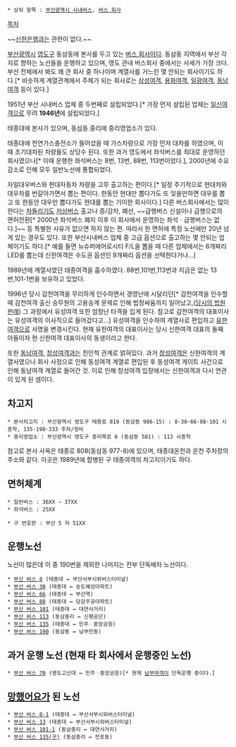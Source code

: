  * 상위 항목 : [[부산광역시 시내버스]], [[버스 회사]]

[[목차]]

~~[[신한은행]]과는 관련이 없다.~~

[[부산광역시]] [[영도구]] 동삼동에 본사를 두고 있는 [[버스 회사]]이다. 동삼동 지역에서 부산 각지로 향하는 노선들을 운행하고 있으며, 영도 관내 버스회사 중에서는 사세가 가장 크다. 부산 전체에서 봐도 꽤 큰 회사 중 하나이며 계열사를 거느린 몇 안되는 회사이기도 하다.[* 비슷하게 계열관계에서 주체가 되는 회사로는 [[삼성여객]], [[용화여객]], [[일광여객]], [[동남여객]] 등이 있다.]

1951년 부산 시내버스 업체 중 두번째로 설립되었다.[* 가장 먼저 설립된 업체는 [[일신여객]]으로 무려 '''1946년'''에 설립되었다.]

태종대에 본사가 있으며, 동삼동 중리에 중리영업소가 있다.

태종대에 천연가스충전소가 들어섰을 때 가스차량으로 가장 먼저 대차를 하였으며, 이 때 조기대차된 차량들도 상당수 된다. 또한 과거 영도에서 좌석버스를 최대로 운영하던 회사였으나[* 이때 운행한 좌석버스는 8번, 13번, 88번, 113번이었다.], 2000년에 수요감소로 인해 모두 일반노선에 통합되었다.

자일대우버스와 현대자동차 차량을 고루 출고하는 편이다.[* 일정 주기적으로 현대차와 대우차를 번갈아가면서 뽑는 편이다. 한동안 현대만 뽑다가도 또 잊을만하면 대우를 뽑고 또 한동안 대우만 뽑다가도 현대를 뽑는 기이한 회사이다.] 다른 버스회사에서는 많이 한다는 [[차돌리기]]도 [[저상버스]] 출고나 증/감차, 폐선, ~~급행버스 신설이나 급행으로의 면허전환[* 2000년 좌석버스 폐지 이후 이 회사에서 운영하는 좌석ㆍ급행버스는 없다.]~~ 등 특별한 사유가 없으면 하지 않는 편. 따라서 한 면허에 특정 노선에만 20년 넘게 있는 경우도 있다. 또한 부산시내버스 업체 중 고급 옵션으로 출고하는 몇 안되는 업체이기도 하다.[* 예를 들면 뉴슈퍼에어로시티 F/L을 뽑을 때 다른 업체에서는 6개짜리 LED를 뽑는데 신한여객은 수도권 옵션인 9개짜리 옵션을 선택한다거나...]

1989년에 계열사였던 태종여객을 흡수하였다. 88번,101번,113번과 지금은 없는 13번,101-1번을 보유하고 있었다.

1996년 당시 감천여객을 무리하게 인수하면서 경영난에 시달리던[* 감천여객을 인수할 때 감천여객 출신 승무원의 고용승계 문제로 인해 법정싸움까지 일어났고,([http://www.law.go.kr/%ED%8C%90%EB%A1%80/(95%EB%8B%A433238) 당시의 법원 판례]) 그 과정에서 유성여객 또한 엄청난 타격을 입게 된다. 참고로 감천여객의 대표이사는 유성여객의 이사직으로 들어갔다고...] 유성여객을 인수하여 계열사로 편입하고 [[유한여객]]으로 사명을 변경시킨다. 현재 유한여객의 대표이사는 당시 신한여객 대표의 둘째 아들이자 현 신한여객 대표이사의 동생이라고 한다.

또한 [[동남여객]], [[창성여객]]과는 친인척 관계로 얽혀있다. 과거 [[창성여객]]은 신한여객의 계열사였으나 회사 사정으로 인해 동성여객 계열로 편입된 후 동성여객 게이트 사건으로 인해 동남여객 계열로 들어간 것. 이로 인해 창성여객 입장에서는 신한여객과 다시 연관이 있게 된 셈이다.

== 차고지 ==
 * 본사차고지 : 부산광역시 영도구 태종로 819 (동삼동 986-15) : 8·30·66·88·101 시종착, 135·190·333 주차/정비
 * 중리영업소 : 부산광역시 영도구 중리북로 6 (동삼동 581) : 113 시종착

참고로 본사 사옥은 태종로 808(동삼동 977-8)에 있으며, 태종대온천과 온천 주차장의 주소와 같다. 이곳은 1989년에 합병된 구 태종여객의 차고지이기도 하다.

== 면허체계 ==
 * 일반버스 : 36XX ~ 37XX
 * 좌석버스 : 25XX

 * 구 번호판 : 부산 5 자 51XX
== 운행노선 ==
노선이 많은데 이 중 190번을 제외한 나머지는 전부 단독배차 노선이다.

 * [[부산 버스 8]] (태종대 ↔ 부산서부시외버스터미널)
 * [[부산 버스 30]] (태종대 ↔ 송도혜성아파트)
 * [[부산 버스 66]] (태종대 ↔ 부산역)
 * [[부산 버스 88]] (태종대 ↔ 당감주공아파트)
 * [[부산 버스 101]] (태종대 ↔ 대연사거리)
 * [[부산 버스 113]] (동삼중리 ↔ 신평공단)
 * [[부산 버스 135]] (태종대 ↔ 민주ㆍ중앙공원)
 * [[부산 버스 190]] (동삼동 ↔ 남부민동)

== 과거 운행 노선 (현재 타 회사에서 운행중인 노선) ==
 * [[부산 버스 70]] (영도고신대 ↔ 민주ㆍ중앙공원)[* 현재 [[남부여객]]이 단독운행 중이다.]

== [[망했어요]]가 된 노선 ==
 * [[부산 버스 8-1]] (태종대 ↔ 부산서부시외버스터미널)
 * [[부산 버스 13]] (태종대 ↔ 부산서부시외버스터미널)
 * [[부산 버스 101-1]] (동삼중리 ↔ 대연사거리)
 * [[부산 버스 135(구)]] (동삼중리 ↔ 전포동)
